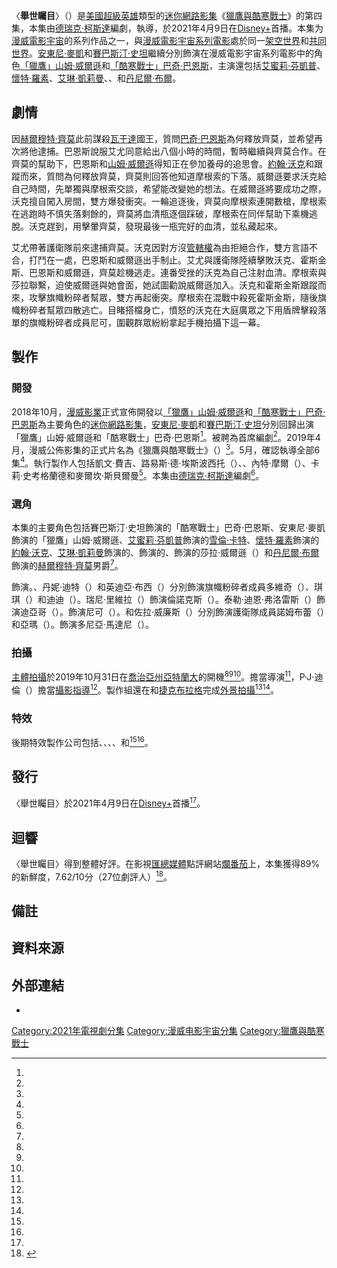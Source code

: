 {{NoteAT
|G1=美國漫畫
|G2=Movie
|G3=Show
|G5=TV
|1=zh-hans:斯坦利;zh-hant:斯坦利;zh-tw:史丹利;zh-hk:史丹利;
|2=zh-hans:利伯;zh-hant:李伯;
|3=zh-cn:塞巴斯蒂安·斯坦; zh-tw:賽巴斯汀·史坦;zh-hk:施巴斯坦·史丹;
|4=zh-cn:塞巴斯蒂安; zh-tw:賽巴斯汀;zh-hk:施巴斯坦;
|5=zh-cn:斯坦; zh-tw:史坦;zh-hk:史丹;
|6=zh-cn:巴基; zh-hk:巴基; zh-tw:巴奇;
|7=zh-cn:冬日战士; zh-tw:酷寒戰士;zh-hk:寒冬戰士;
|8=zh-cn:威爾遜; zh-tw:威爾森;zh-hk:偉遜;
|9=zh-cn:聖皮埃爾;zh-tw:聖皮耶;
}}
{{Infobox television episode
| title        = 〈舉世矚目〉<br />{{small|{{lang|en|''The Whole World Is Watching''}}}}
| series       = [[獵鷹與酷寒戰士|獵鷹與酷寒戰士]]
| image        = The Whole World Is Watching poster.jpg
| image_alt    = 
| caption      = [[美國特工_(漫畫)|約翰·沃克]]和{{le|戰星 (漫畫)|Battlestar (comics)|萊瑪·霍斯金斯}}與{{le|旗幟粉碎者|Flag-Smasher}}對峙
| season       = 1
| episode      = 4
| director     = {{le|卡莉·史考格蘭德|Kari Skogland}}
| writer       = [[德瑞克·柯斯達|德瑞克·柯斯達]]
| producer     = {{le|麥爾坎·斯貝爾曼|Malcolm Spellman}}
| music        = 
| photographer = P·J·迪倫（{{lang|en|P.J. Dillon}}）
| editor       = {{Plainlist|
* [[傑佛瑞·福特_(剪輯師)|傑佛瑞·福特]]
* 凱莉·迪克森（{{lang|en|Kelley Dixon}}）
}}
| release_date = {{Start date|2021|4|9}}
| length       = 53分鐘
| guests       = 
* {{le|克萊·本尼特|Cle Bennett}} 飾演 {{le|戰星 (漫畫)|Battlestar (comics)|萊瑪·霍斯金斯／戰星}}
* {{le|戴斯蒙·詹|Desmond Chiam}} 飾演 多維奇（{{lang|en|Dovich}}）
* 丹妮·迪特（{{lang|en|Dani Deetté}}） 飾演 琪琪（{{lang|en|Gigi}}）
* 英迪亞·布西（{{lang|en|Indya Bussey}}） 飾演 迪迪（{{lang|en|DeeDee}}）
* 瑞尼·里維拉（{{lang|en|Renes Rivera}}） 飾演 倫諾克斯（{{lang|en|Lennox}}）
* 泰勒·迪恩·弗洛雷斯（{{lang|en|Tyler Dean Flores}}） 飾演 迪亞哥（{{lang|en|Diego}}）
* {{le|諾亞·米爾斯|Noah Mills}} 飾演 尼可（{{lang|en|Nico}}）
* {{le|珍妮莎·亞當斯-金亞德|Janeshia Adams-Ginyard}} 飾演 諾姆布蕾（{{lang|en|Nomble}}）
* 佐拉·威廉斯（{{lang|en|Zola Williams}}） 飾演 亞瑪（{{lang|en|Yama}}）
* {{le|維若妮卡·法肯|Veronica Falcón}} 飾演 多尼亞·馬達尼（{{lang|en|Donya Madani}}）
| prev         = [[權力代理人_(獵鷹與酷寒戰士)|權力代理人]]
| next         = [[真相_(獵鷹與酷寒戰士)|真相]]
| season_article = 
| episode_list   = [[獵鷹與酷寒戰士集数列表|獵鷹與酷寒戰士集数列表]]
}}

〈'''舉世矚目'''〉（{{lang-en|''The Whole World Is Watching''}}）是[[美國|美國]][[超級英雄|超級英雄]]類型的[[迷你劇|迷你]][[網路影集|網路影集]]《[[獵鷹與酷寒戰士|獵鷹與酷寒戰士]]》的第四集，本集由[[德瑞克·柯斯達|德瑞克·柯斯達]]編劇，{{le|卡莉·史考格蘭德|Kari Skogland}}執導，於2021年4月9日在[[Disney+|Disney+]]首播。本集为[[漫威電影宇宙|漫威電影宇宙]]的系列作品之一，與[[漫威電影宇宙系列電影|漫威電影宇宙系列電影]]處於同一[[架空世界|架空世界]]和[[共同世界|共同世界]]。[[安東尼·麥凱|安東尼·麥凱]]和[[賽巴斯汀·史坦|賽巴斯汀·史坦]]繼續分別飾演在漫威電影宇宙系列電影中的角色[[獵鷹_(漫畫)|「獵鷹」山姆·威爾遜]]和[[巴奇·巴恩斯|「酷寒戰士」巴奇·巴恩斯]]，主演還包括[[艾蜜莉·芬凱普|艾蜜莉·芬凱普]]、[[懷特·羅素|懷特·羅素]]、[[艾琳·凱莉曼|艾琳·凱莉曼]]、{{le|佛羅倫絲·卡孫巴|Florence Kasumba}}、{{le|阿德普波·奥杜耶|Adepero Oduye}}和[[丹尼爾·布爾|丹尼爾·布爾]]。<!--本集講述。-->

== 劇情 ==
因[[齊莫男爵|赫爾穆特·齊莫]]此前謀殺[[瓦干達|瓦干達]]國王{{le|帝查卡|T'Chaka}}{{efn|參見2016年電影《[[美國隊長3：英雄內戰|美國隊長3：英雄內戰]]》。}}，{{le|艾尤|Ayo (comics)}}質問[[巴奇·巴恩斯|巴奇·巴恩斯]]為何釋放齊莫，並希望再次將他逮捕。巴恩斯說服艾尤同意給出八個小時的時間，暫時繼續與齊莫合作。在齊莫的幫助下，巴恩斯和[[獵鷹_(漫畫)|山姆·威爾遜]]得知{{le|卡莉·摩根索|Karli Morgenthau}}正在參加養母的追思會。[[美國特工_(漫畫)|約翰·沃克]]和{{le|戰星 (漫畫)|Battlestar (comics)|萊瑪·霍斯金斯}}跟蹤而來，質問為何釋放齊莫，齊莫則回答他知道摩根索的下落。威爾遜要求沃克給自己時間，先單獨與摩根索交談，希望能改變她的想法。在威爾遜將要成功之際，沃克擅自闖入房間，雙方爆發衝突。一輪追逐後，齊莫向摩根索連開數槍，摩根索在逃跑時不慎失落剩餘的{{le|超級戰士血清|Super Soldier Serum}}，齊莫將血清瓶逐個踩破，摩根索在同伴幫助下乘機逃脫。沃克趕到，用{{le|美國隊長的盾牌|Captain America's shield|盾牌}}擊暈齊莫，發現最後一瓶完好的血清，並私藏起來。

艾尤帶著{{le|朵拉·米拉潔|Dora Milaje}}護衛隊前來逮捕齊莫。沃克因對方沒[[管轄權|管轄權]]為由拒絕合作，雙方言語不合，打鬥在一處，巴恩斯和威爾遜出手制止。艾尤與護衛隊陸續擊敗沃克、霍斯金斯、巴恩斯和威爾遜，齊莫趁機逃走。連番受挫的沃克為自己注射血清。摩根索與莎拉聯繫，迫使威爾遜與她會面，她試圖勸說威爾遜加入{{le|旗幟粉碎者|Flag-Smasher}}。沃克和霍斯金斯跟蹤而來，攻擊旗幟粉碎者幫眾，雙方再起衝突。摩根索在混戰中殺死霍斯金斯，隨後旗幟粉碎者幫眾四散逃亡。目睹搭檔身亡，憤怒的沃克在大庭廣眾之下用盾牌擊殺落單的旗幟粉碎者成員尼可，圍觀群眾紛紛拿起手機拍攝下這一幕。

== 製作 ==
=== 開發 ===
2018年10月，[[漫威影業|漫威影業]]正式宣佈開發以[[獵鷹_(漫畫)|「獵鷹」山姆·威爾遜]]和[[巴奇·巴恩斯|「酷寒戰士」巴奇·巴恩斯]]為主要角色的[[迷你劇|迷你]][[網路影集|網路影集]]，[[安東尼·麥凱|安東尼·麥凱]]和[[賽巴斯汀·史坦|賽巴斯汀·史坦]]分別回歸出演「獵鷹」山姆·威爾遜和「酷寒戰士」巴奇·巴恩斯<ref name="FalconWinterSoldier" />。{{le|麥爾坎·斯貝爾曼|Malcolm Spellman}}被聘為首席編劇<ref name="FalconWinterSoldier2" />。2019年4月，漫威公佈影集的正式片名為《獵鷹與酷寒戰士》（{{lang|en|''The Falcon and the Winter Soldier''}}）<ref name="MarvelDisneyInvestorDay" />。5月，{{le|卡莉·史考格蘭德|Kari Skogland}}確認執導全部6集<ref name="Skogland" />。執行製作人包括凱文·費吉、路易斯·德·埃斯波西托（{{lang|en|Louis D'Esposito}}）、{{le|維多莉亞·阿隆索|Victoria Alonso}}、內特·摩爾（{{lang|en|Nate Moore}}）、卡莉·史考格蘭德和麥爾坎·斯貝爾曼<ref name="PressKit" />{{rp|15}}。本集由[[德瑞克·柯斯達|德瑞克·柯斯達]]編劇<ref name="KolstadCollider" />。

=== 選角 ===
本集的主要角色包括賽巴斯汀·史坦飾演的「酷寒戰士」巴奇·巴恩斯、安東尼·麥凱飾演的「獵鷹」山姆·威爾遜、[[艾蜜莉·芬凱普|艾蜜莉·芬凱普]]飾演的[[雪倫·卡特|雪倫·卡特]]、[[懷特·羅素|懷特·羅素]]飾演的[[美國特工_(漫畫)|約翰·沃克]]、[[艾琳·凱莉曼|艾琳·凱莉曼]]飾演的{{le|卡莉·摩根索|Karli Morgenthau}}、{{le|佛羅倫絲·卡孫巴|Florence Kasumba}}飾演的{{le|艾尤|Ayo (comics)}}、{{le|阿德普波·奥杜耶|Adepero Oduye}}飾演的莎拉·威爾遜（{{lang|en|Sarah Wilson}}）和[[丹尼爾·布爾|丹尼爾·布爾]]飾演的[[齊莫男爵|赫爾穆特·齊莫]]男爵<ref name="EndCredits" />{{rp|48:03–48:38}}。

{{le|克萊·本尼特|Clé Bennett}}飾演{{le|戰星 (漫畫)|Battlestar (comics)|「戰星」萊瑪·霍斯金斯}}。{{le|戴斯蒙·詹|Desmond Chiam}}、丹妮·迪特（{{lang|en|Dani Deetté}}）和英迪亞·布西（{{lang|en|Indya Bussey}}）分別飾演旗幟粉碎者成員多維奇（{{lang|en|Dovich}}）、琪琪（{{lang|en|Gigi}}）和迪迪（{{lang|en|DeeDee}}）。瑞尼·里維拉（{{lang|en|Renes Rivera}}）飾演倫諾克斯（{{lang|en|Lennox}}）。泰勒·迪恩·弗洛雷斯（{{lang|en|Tyler Dean Flores}}）飾演迪亞哥（{{lang|en|Diego}}）。{{le|諾亞·米爾斯|Noah Mills}}飾演尼可（{{lang|en|Nico}}）。{{le|珍妮莎·亞當斯-金亞德|Janeshia Adams-Ginyard}}和佐拉·威廉斯（{{lang|en|Zola Williams}}）分別飾演{{le|朵拉·米拉潔|Dora Milaje}}護衛隊成員諾姆布蕾（{{lang|en|Nomble}}）和亞瑪（{{lang|en|Yama}}）。{{le|維若妮卡·法肯|Veronica Falcón}}飾演多尼亞·馬達尼（{{lang|en|Donya Madani}}）。

=== 拍攝 ===
[[主體拍攝|主體拍攝]]於2019年10月31日在[[喬治亞州|喬治亞州]][[亞特蘭大|亞特蘭大]]的{{le|松林製片廠|Pinewood Studios}}開機<ref name="SpellmanFilmingStart" /><ref name="F&WSFilmingStart" /><ref name="MackieMensHealth" />。{{le|卡莉·史考格蘭德|Kari Skogland}}擔當導演<ref name="Skogland" />，P·J·迪倫（{{lang|en|P.J. Dillon}}）擔當[[攝影指導|攝影指導]]<ref name="PressKit" />{{rp|15}}。製作組還在{{le|亞特蘭大都會區|Atlanta metropolitan area}}和[[捷克|捷克]][[布拉格|布拉格]]完成[[外景拍攝|外景拍攝]]<ref name="AtlantaFilming" /><ref name="PragueFilming" />。

=== 特效 ===
後期特效製作公司包括{{lang|en|{{le|Tippett Studio}}}}、{{lang|en|QPPE}}、{{lang|en|{{le|Rodeo FX}}}}、{{lang|en|Crafty Apes}}、{{lang|en|Cantina Creative}}和{{lang|en|Digital Frontier}}<ref name="ArtOfVFX" /><ref name="EndCredits" />{{rp|50:36–50:49}}。

== 發行 ==
〈舉世矚目〉於2021年4月9日在[[Disney+|Disney+]]首播<ref name="ReleaseDate" />。

== 迴響 ==
〈舉世矚目〉得到整體好評。在影視[[匯總媒體|匯總媒體]]點評網站[[爛番茄|爛番茄]]上，本集獲得89%的新鮮度，7.62/10分（27位劇評人）<ref>{{Cite rt |id=the_falcon_and_the_winter_soldier |season=1 |episode=4 |type=tv |title=獵鷹與酷寒戰士 |access-date=2021-04-12|language=en-US}}{{cbignore}}</ref>。

== 備註 ==
{{reflist|group=lower-alpha}}

== 資料來源 ==
{{reflist|30em|refs=

<ref name="FalconWinterSoldier">{{Cite web |last=Kroll |first=Justin |last2=Otterson |first2=Joe |date=2018-10-30 |title=Falcon-Winter Soldier Limited Series in the Works With 'Empire' Writer (Exclusive) |url=https://variety.com/2018/tv/news/falcon-winter-soldier-limited-series-marvel-1203015438 |dead-url=no |archive-url=https://www.webcitation.org/73ZWax4zv?url=https://variety.com/2018/tv/news/falcon-winter-soldier-limited-series-marvel-1203015438 |archive-date=2018-10-31 |access-date=2018-10-31 |website=[[Variety_(magazine)|Variety]]|language=en-US}}</ref>

<ref name="FalconWinterSoldier2">{{Cite web |last=Boucher |first=Geoff |last2=Hipes |first2=Patrick |date=2018-10-30 |title=Marvel Duo Falcon & Winter Soldier Teaming For Disney Streaming Series |url=https://deadline.com/2018/10/falcon-winter-soldier-tv-series-disney-streaming-service-marvel-1202492782 |dead-url=no |archive-url=https://www.webcitation.org/73ZWes7yO?url=https://deadline.com/2018/10/falcon-winter-soldier-tv-series-disney-streaming-service-marvel-1202492782 |archive-date=2018-10-31 |access-date=2018-10-31 |website=[[Deadline_Hollywood|Deadline Hollywood]]|language=en-US}}</ref>

<ref name="MarvelDisneyInvestorDay">{{Cite web |last=Dinh |first=Christine |date=2019-04-12 |title=All of the Marvel Disney+ News Coming Out of The Walt Disney Company's Investor Day |url=https://www.marvel.com/articles/tv-shows/all-marvel-disney-plus-news-coming-out-of-investor-day |dead-url=no |archive-url=https://web.archive.org/web/20190412080938/https://www.marvel.com/articles/tv-shows/all-marvel-disney-plus-news-coming-out-of-investor-day |archive-date=2019-04-12 |access-date=2019-04-12 |website=[[Marvel_Entertainment|Marvel.com]]|language=en-US}}</ref>

<ref name="F&WSFilmingStart">{{Cite web |last=Perine |first=Aaron |date=2019-10-20 |title=Falcon and The Winter Soldier Starts Production on Monday |url=https://comicbook.com/marvel/2019/10/20/falcon-and-the-winter-soldier-starts-production-monday/ |dead-url=no |archive-url=https://web.archive.org/web/20191020213532/https://comicbook.com/marvel/2019/10/20/falcon-and-the-winter-soldier-starts-production-monday/ |archive-date=2019-10-20 |access-date=2019-10-21 |website=Comicbook.com|language=en-US}}</ref>

<ref name="Skogland">{{Cite web |last=Fleming Jr |first=Mike |date=2019-05-20 |title=Kari Skogland To Direct 6-Part 'The Falcon and the Winter Soldier' Miniseries With Anthony Mackie, Sebastian Stan, Daniel Bruhl & Emily Van Camp |url=https://deadline.com/2019/05/kari-skogland-to-direct-6-part-the-falcon-and-the-winter-soldier-miniseries-with-anthony-mackie-sebastian-stan-daniel-bruhl-emily-van-camp-1202619197/ |dead-url=no |archive-url=https://www.webcitation.org/78WPwjXZM?url=https://deadline.com/2019/05/kari-skogland-to-direct-6-part-the-falcon-and-the-winter-soldier-miniseries-with-anthony-mackie-sebastian-stan-daniel-bruhl-emily-van-camp-1202619197/ |archive-date=2019-05-20 |access-date=2019-05-20 |website=[[Deadline_Hollywood|Deadline Hollywood]]|language=en-US}}</ref>

<ref name="MackieMensHealth">{{Cite web |last=Raftery |first=Brian |date=2019-06-26 |title=Anthony Mackie is Your New Captain, America |url=https://www.menshealth.com/entertainment/a28120934/anthony-mackie-falcon-captain-america-marvel/ |dead-url=no |archive-url=https://web.archive.org/web/20190626143244/https://www.menshealth.com/entertainment/a28120934/anthony-mackie-falcon-captain-america-marvel/ |archive-date=2019-06-26 |access-date=2019-10-21 |website=Men's Health|language=en-US}}</ref>

<ref name="SpellmanFilmingStart">{{Cite web |last=Anderson |first=Jenna |date=2019-10-31 |title=The Falcon and The Winter Soldier Has Begun Filming |url=https://comicbook.com/marvel/2019/10/31/the-falcon-and-the-winter-soldier-spoilers-disney-plus-series-filming-photos/ |dead-url=no |archive-url=https://web.archive.org/web/20191101135756/https://comicbook.com/marvel/2019/10/31/the-falcon-and-the-winter-soldier-spoilers-disney-plus-series-filming-photos/ |archive-date=2019-11-01 |access-date=2019-11-01 |website=Comicbook.com|language=en-US}}</ref>

<ref name="AtlantaFilming">2019年11月至2020年2月，製作組在亞特蘭大進行拍攝作業的資料來源：
* {{Cite web |last=Walljasper |first=Matt |date=2019-11-27 |title=What's filming in Atlanta now? The Falcon and the Winter Soldier, The Underground Railroad, Freaky Friday the 13th, and more |url=https://www.atlantamagazine.com/news-culture-articles/whats-filming-in-atlanta-now-the-falcon-and-the-winter-solider-the-underground-railroad-freaky-friday-the-13th-and-more/ |dead-url=no |archive-url=https://web.archive.org/web/20191211122310/https://www.atlantamagazine.com/news-culture-articles/whats-filming-in-atlanta-now-the-falcon-and-the-winter-solider-the-underground-railroad-freaky-friday-the-13th-and-more/ |archive-date=2019-12-11 |access-date=2020-04-03 |website=Atlanta|language=en-US}}
* {{Cite web |last=Walljasper |first=Matt |date=2019-12-30 |title=What's filming in Atlanta now? WandaVision, The Falcon and the Winter Soldier, Queen of Soul, The Tomorrow War, and more |url=https://www.atlantamagazine.com/news-culture-articles/whats-filming-in-atlanta-now-wandavision-the-falcon-and-the-winter-solider-queen-of-soul-the-tomorrow-war-and-more/ |dead-url=no |archive-url=https://web.archive.org/web/20200302165802/https://www.atlantamagazine.com/news-culture-articles/whats-filming-in-atlanta-now-wandavision-the-falcon-and-the-winter-solider-queen-of-soul-the-tomorrow-war-and-more/ |archive-date=2020-03-02 |access-date=2020-04-03 |website=Atlanta|language=en-US}}
* {{Cite web |last=Walljasper |first=Matt |date=2020-01-31 |title=What's filming in Atlanta now? Red Notice, The Falcon and the Winter Soldier, Respect, plus the state tax credit audit |url=https://www.atlantamagazine.com/news-culture-articles/whats-filming-in-atlanta-now-red-notice-the-falcon-and-the-winter-solider-respect-plus-the-state-tax-credit-audit/ |dead-url=no |archive-url=https://web.archive.org/web/20200302124208/https://www.atlantamagazine.com/news-culture-articles/whats-filming-in-atlanta-now-red-notice-the-falcon-and-the-winter-solider-respect-plus-the-state-tax-credit-audit/ |archive-date=2020-03-02 |access-date=2020-04-03 |website=Atlanta|language=en-US}}
* {{Cite web |last=Walljasper |first=Matt |date=2020-02-29 |title=What's filming in Atlanta now? Loki, WandaVision, The Falcon and the Winter Soldier, Samaritan, DMZ, and more |url=https://www.atlantamagazine.com/news-culture-articles/whats-filming-in-atlanta-now-loki-wandavision-the-falcon-and-the-winter-soldier-samaritan-dmz-and-more/ |dead-url=no |archive-url=https://web.archive.org/web/20200302124138/https://www.atlantamagazine.com/news-culture-articles/whats-filming-in-atlanta-now-loki-wandavision-the-falcon-and-the-winter-soldier-samaritan-dmz-and-more/ |archive-date=2020-03-02 |access-date=2020-03-02 |website=Atlanta|language=en-US}}
</ref>

<ref name="PragueFilming">{{Cite web |last=Perine |first=Aaron |date=2020-10-10 |title=Falcon and the Winter Soldier: New Set Photos Reveal Prague Filming After Coronavirus Shutdowns |url=https://comicbook.com/tv-shows/news/falcon-and-the-winter-soldier-prague-set-photos-reveal-filming-coronavirus-shutfown/ |dead-url=no |archive-url=https://web.archive.org/web/20201010151947/https://comicbook.com/tv-shows/news/falcon-and-the-winter-soldier-prague-set-photos-reveal-filming-coronavirus-shutfown/ |archive-date=2020-10-10 |access-date=2020-10-10 |website=Comicbook.com|language=en-US}}</ref>

<ref name="PressKit">{{Cite web |title=The Falcon and the Winter Soldier Production Brief |url=https://lumiere-a.akamaihd.net/v1/documents/the_falcon_and_the_winter_soldier_production_brief_fina_875edcc9.pdf |dead-url=no |archive-url=https://web.archive.org/web/20210315172004/https://lumiere-a.akamaihd.net/v1/documents/the_falcon_and_the_winter_soldier_production_brief_fina_875edcc9.pdf |archive-date=2021-03-15 |access-date=2021-03-15 |publisher=Disney Media and Entertainment Distribution|language=en-US}}</ref><!-- Obtained from the media kit site on Disney Media and Entertainment Distribution https://dmedmedia.disney.com/disney-plus/the-falcon-and-the-winter-soldier -->

<ref name="ArtOfVFX">{{Cite web |last=Frei |first=Vincent |date=2021-03-16 |title=The Falcon and the Winter Soldier |url=https://www.artofvfx.com/the-falcon-and-the-winter-soldier/ |dead-url=no |archive-url=https://web.archive.org/web/20210319151026/https://www.artofvfx.com/the-falcon-and-the-winter-soldier/ |archive-date=2021-03-19 |access-date=2021-03-19 |website=Art of VFX |language=en-US }}</ref>

<ref name="KolstadCollider">{{Cite web |last=Sneider |first=Jeff |date=2021-03-19 |title='Falcon and the Winter Soldier' Writer Derek Kolstad on Marvel's Secret "Parliament" and Planting Seeds for Future MCU Projects |url=https://collider.com/falcon-and-the-winter-soldier-derek-kolstad-interview/ |dead-url=no |archive-url=https://web.archive.org/web/20210319215911/https://collider.com/falcon-and-the-winter-soldier-derek-kolstad-interview/ |archive-date=2021-03-19 |access-date=2021-03-20 |website=[[Collider_(website)|Collider]] |language=en-US }}</ref>

<ref name="ChineseTitle">{{Cite web |author=夏語冰 |date=2016-11-06 |title=美國民運旗手海頓飄逝 |url=https://www.yzzk.com/article/details/%E4%BA%BA%E7%89%A9/2016-44/1477539760357/%E7%BE%8E%E5%9C%8B%E6%B0%91%E9%81%8B%E6%97%97%E6%89%8B%E6%B5%B7%E9%A0%93%E9%A3%84%E9%80%9D/%E5%90%8D%E5%AE%B6%E5%8D%9A%E5%AE%A2/%E5%A4%8F%E8%AA%9E%E5%86%B0 |access-date=2021-04-09 |website=[[亞洲週刊|亞洲週刊]] |language=zh-HK |archive-date=2021-04-17 |archive-url=https://web.archive.org/web/20210417062051/https://www.yzzk.com/article/details/%E4%BA%BA%E7%89%A9/2016-44/1477539760357/%E7%BE%8E%E5%9C%8B%E6%B0%91%E9%81%8B%E6%97%97%E6%89%8B%E6%B5%B7%E9%A0%93%E9%A3%84%E9%80%9D/%E5%90%8D%E5%AE%B6%E5%8D%9A%E5%AE%A2/%E5%A4%8F%E8%AA%9E%E5%86%B0 |dead-url=no }}</ref>

<ref name="EndCredits">{{Cite episode |title=The Whole World Is Watching |url=https://www.disneyplus.com/video/2789e5b4-8d1b-4174-b8ab-99dc0e855a05 |series=The Falcon and the Winter Soldier |series-link=獵鷹與酷寒戰士 |last=Kolstad |first=Derek |network=[[Disney+|Disney+]] |date=2021-04-09 |season=1 |number=4 |subscription=yes |language=en-US |access-date=2021-04-10 |archive-date=2021-04-24 |archive-url=https://web.archive.org/web/20210424170341/https://www.disneyplus.com/video/2789e5b4-8d1b-4174-b8ab-99dc0e855a05 |dead-url=no }}片尾演職員表於46:40開始。</ref>

<ref name="ReleaseDate">{{Cite web |title=(#104) "The Whole World Is Watching" |url=http://www.thefutoncritic.com/listings/20210316disney03/ |dead-url=no |archive-url=https://archive.is/S9U58 |archive-date=2021-04-09 |access-date=2021-04-09 |website=[[The_Futon_Critic|The Futon Critic]]|language=en-US}}</ref>

}}

== 外部連結 ==
* {{IMDb episode|9212994}}
{{The Falcon and the Winter Soldier}}
{{DEFAULTSORT:Whole World Is Watching, The}}
[[Category:2021年電視劇分集|Category:2021年電視劇分集]]
[[Category:漫威电影宇宙分集|Category:漫威电影宇宙分集]]
[[Category:獵鷹與酷寒戰士|Category:獵鷹與酷寒戰士]]